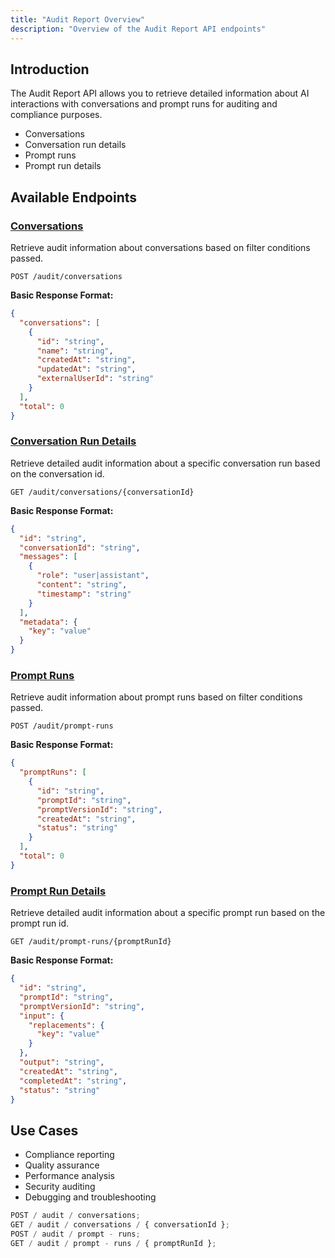 ```yaml
---
title: "Audit Report Overview"
description: "Overview of the Audit Report API endpoints"
---
```


## Introduction

The Audit Report API allows you to retrieve detailed information about AI interactions with conversations and prompt runs for auditing and compliance purposes.

- Conversations
- Conversation run details
- Prompt runs
- Prompt run details

## Available Endpoints

### [Conversations](/api-reference/audit-report/conversations)

Retrieve audit information about conversations based on filter conditions passed.

```
POST /audit/conversations
```

**Basic Response Format:**

```json
{
  "conversations": [
    {
      "id": "string",
      "name": "string",
      "createdAt": "string",
      "updatedAt": "string",
      "externalUserId": "string"
    }
  ],
  "total": 0
}
```

### [Conversation Run Details](/api-reference/audit-report/conversation-run-details)

Retrieve detailed audit information about a specific conversation run based on the conversation id.

```
GET /audit/conversations/{conversationId}
```

**Basic Response Format:**

```json
{
  "id": "string",
  "conversationId": "string",
  "messages": [
    {
      "role": "user|assistant",
      "content": "string",
      "timestamp": "string"
    }
  ],
  "metadata": {
    "key": "value"
  }
}
```

### [Prompt Runs](/api-reference/audit-report/prompt-runs)

Retrieve audit information about prompt runs based on filter conditions passed.

```
POST /audit/prompt-runs
```

**Basic Response Format:**

```json
{
  "promptRuns": [
    {
      "id": "string",
      "promptId": "string",
      "promptVersionId": "string",
      "createdAt": "string",
      "status": "string"
    }
  ],
  "total": 0
}
```

### [Prompt Run Details](/api-reference/audit-report/prompt-run-details)

Retrieve detailed audit information about a specific prompt run based on the prompt run id.

```
GET /audit/prompt-runs/{promptRunId}
```

**Basic Response Format:**

```json
{
  "id": "string",
  "promptId": "string",
  "promptVersionId": "string",
  "input": {
    "replacements": {
      "key": "value"
    }
  },
  "output": "string",
  "createdAt": "string",
  "completedAt": "string",
  "status": "string"
}
```

## Use Cases

- Compliance reporting
- Quality assurance
- Performance analysis
- Security auditing
- Debugging and troubleshooting

<RequestExample>

```js ENDPOINTS
POST / audit / conversations;
GET / audit / conversations / { conversationId };
POST / audit / prompt - runs;
GET / audit / prompt - runs / { promptRunId };
```

</RequestExample>
